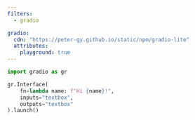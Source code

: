 ```yaml
---
filters:
  - gradio

gradio:
  cdn: "https://peter-gy.github.io/static/npm/gradio-lite"
  attributes:
    playground: true
---
```


```python
import gradio as gr

gr.Interface(
    fn=lambda name: f"Hi {name}!",
    inputs="textbox",
    outputs="textbox"
).launch()
```
